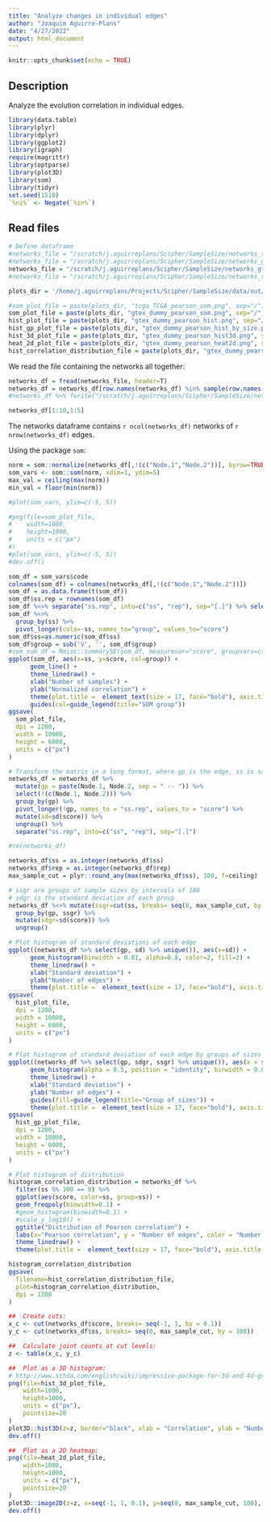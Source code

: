 ```yaml
---
title: "Analyze changes in individual edges"
author: "Joaquim Aguirre-Plans"
date: "4/27/2022"
output: html_document
---
```


```r
knitr::opts_chunk$set(echo = TRUE)
```

## Description

Analyze the evolution correlation in individual edges.

```r
library(data.table)
library(plyr)
library(dplyr)
library(ggplot2)
library(igraph)
require(magrittr)
library(optparse)
library(plot3D)
library(som)
library(tidyr)
set.seed(1510)
`%ni%` <- Negate(`%in%`)
```


## Read files

```r
# Define dataframe
#networks_file = "/scratch/j.aguirreplans/Scipher/SampleSize/networks_tcga/tcga_TCGA_pearson_combined.txt"
#networks_file = "/scratch/j.aguirreplans/Scipher/SampleSize/networks_gtex/gtex_Whole.Blood_pearson_combined.txt"
networks_file = "/scratch/j.aguirreplans/Scipher/SampleSize/networks_gtex/gtex_Whole.Blood_pearson_combined_dummy.txt"
#networks_file = "/scratch/j.aguirreplans/Scipher/SampleSize/networks_scipher/scipher_complete.dataset_pearson_combined.txt"

plots_dir = '/home/j.aguirreplans/Projects/Scipher/SampleSize/data/out/plots'

#som_plot_file = paste(plots_dir, "tcga_TCGA_pearson_som.png", sep="/")
som_plot_file = paste(plots_dir, "gtex_dummy_pearson_som.png", sep="/")
hist_plot_file = paste(plots_dir, "gtex_dummy_pearson_hist.png", sep="/")
hist_gp_plot_file = paste(plots_dir, "gtex_dummy_pearson_hist_by_size.png", sep="/")
hist_3d_plot_file = paste(plots_dir, "gtex_dummy_pearson_hist3d.png", sep="/")
heat_2d_plot_file = paste(plots_dir, "gtex_dummy_pearson_heat2d.png", sep="/")
hist_correlation_distribution_file = paste(plots_dir, "gtex_dummy_pearson_distribution_score.png", sep="/")
```

We read the file containing the networks all together:

```r
networks_df = fread(networks_file, header=T)
networks_df = networks_df[row.names(networks_df) %in% sample(row.names(networks_df), size=1000000, replace=FALSE),] # Check example with less edges
#networks_df %>% fwrite("/scratch/j.aguirreplans/Scipher/SampleSize/networks_gtex/gtex_Whole.Blood_pearson_combined_dummy.txt")
```

```r
networks_df[1:10,1:5]
```

The networks dataframe contains `r ncol(networks_df)` networks of `r nrow(networks_df)` edges.

Using the package `som`:

```r
norm = som::normalize(networks_df[,!(c("Node.1","Node.2"))], byrow=TRUE)
som_vars <- som::som(norm, xdim=1, ydim=5)
max_val = ceiling(max(norm))
min_val = floor(min(norm))
```

```r
#plot(som_vars, ylim=c(-5, 5))
```

```r
#png(file=som_plot_file,
#    width=1000, 
#    height=1000,
#    units = c("px")
#)
#plot(som_vars, ylim=c(-5, 5))
#dev.off()
```

```r
som_df = som_vars$code
colnames(som_df) = colnames(networks_df[,!(c("Node.1","Node.2"))])
som_df = as.data.frame(t(som_df))
som_df$ss.rep = rownames(som_df) 
som_df %<>% separate("ss.rep", into=c("ss", "rep"), sep="[.]") %>% select(!(rep))
som_df %<>%
  group_by(ss) %>% 
  pivot_longer(cols=-ss, names_to="group", values_to="score")
som_df$ss=as.numeric(som_df$ss)
som_df$group = sub('V', '', som_df$group)
#som_sum_df = Rmisc::summarySE(som_df, measurevar="score", groupvars=c("ss")) #http://www.cookbook-r.com/Graphs/Plotting_means_and_error_bars_(ggplot2)/
ggplot(som_df, aes(x=ss, y=score, col=group)) + 
      geom_line() +
      theme_linedraw() +
      xlab("Number of samples") +
      ylab("Normalized correlation") +
      theme(plot.title =  element_text(size = 17, face="bold"), axis.title = element_text(size = 16, face="bold"), axis.text = element_text(size = 15), legend.text = element_text(size = 14), legend.title=element_text(size=15, face="bold"), legend.position="bottom") +
      guides(col=guide_legend(title="SOM group"))
ggsave(
  som_plot_file,
  dpi = 1200,
  width = 10000,
  height = 6000,
  units = c("px")
)
```




```r
# Transform the matrix in a long format, where gp is the edge, ss is sample size, score is correlation
networks_df = networks_df %>% 
  mutate(gp = paste(Node.1, Node.2, sep = " -- ")) %>%
  select(!(c(Node.1, Node.2))) %>%
  group_by(gp) %>%
  pivot_longer(!gp, names_to = "ss.rep", values_to = "score") %>%
  mutate(sd=sd(score)) %>%
  ungroup() %>% 
  separate("ss.rep", into=c("ss", "rep"), sep="[.]")

#rm(networks_df)

networks_df$ss = as.integer(networks_df$ss)
networks_df$rep = as.integer(networks_df$rep)
max_sample_cut = plyr::round_any(max(networks_df$ss), 100, f=ceiling)

# ssgr are groups of sample sizes by intervals of 100
# sdgr is the standard deviation of each group
networks_df %<>% mutate(ssgr=cut(ss, breaks= seq(0, max_sample_cut, by = 100))) %>%
  group_by(gp, ssgr) %>%
  mutate(sdgr=sd(score)) %>%
  ungroup()

# Plot histogram of standard deviations of each edge
ggplot((networks_df %>% select(gp, sd) %>% unique()), aes(x=sd)) + 
      geom_histogram(binwidth = 0.01, alpha=0.8, color=2, fill=2) +
      theme_linedraw() +
      xlab("Standard deviation") +
      ylab("Number of edges") +
      theme(plot.title =  element_text(size = 17, face="bold"), axis.title = element_text(size = 16, face="bold"), axis.text = element_text(size = 15), legend.text = element_text(size = 14), legend.title=element_text(size=15, face="bold"), legend.position="bottom")
ggsave(
  hist_plot_file,
  dpi = 1200,
  width = 10000,
  height = 6000,
  units = c("px")
)

# Plot histogram of standard deviation of each edge by groups of sizes
ggplot((networks_df %>% select(gp, sdgr, ssgr) %>% unique()), aes(x = sdgr, fill = ssgr)) + 
      geom_histogram(alpha = 0.5, position = "identity", binwidth = 0.01) +
      theme_linedraw() +
      xlab("Standard deviation") +
      ylab("Number of edges") +
      guides(fill=guide_legend(title="Group of sizes")) +
      theme(plot.title =  element_text(size = 17, face="bold"), axis.title = element_text(size = 16, face="bold"), axis.text = element_text(size = 15), legend.text = element_text(size = 14), legend.title=element_text(size=15, face="bold"), legend.position="bottom")
ggsave(
  hist_gp_plot_file,
  dpi = 1200,
  width = 10000,
  height = 6000,
  units = c("px")
)
```

```r
# Plot histogram of distribution
histogram_correlation_distribution = networks_df %>%
  filter(ss %% 100 == 0) %>%
  ggplot(aes(score, color=ss, group=ss)) +
  geom_freqpoly(binwidth=0.1) +
  #geom_histogram(binwidth=0.1) +
  #scale_y_log10() + 
  ggtitle("Distribution of Pearson correlation") +
  labs(x="Pearson correlation", y = "Number of edges", color = "Number of samples") +
  theme_linedraw() + 
  theme(plot.title =  element_text(size = 17, face="bold"), axis.title = element_text(size = 16, face="bold"), axis.text = element_text(size = 15), legend.text = element_text(size = 14), legend.position="bottom")

histogram_correlation_distribution
ggsave(
  filename=hist_correlation_distribution_file,
  plot=histogram_correlation_distribution,
  dpi = 1200
)
```

```r
##  Create cuts:
x_c <- cut(networks_df$score, breaks= seq(-1, 1, by = 0.1))
y_c <- cut(networks_df$ss, breaks= seq(0, max_sample_cut, by = 100))

##  Calculate joint counts at cut levels:
z <- table(x_c, y_c)

##  Plot as a 3D histogram:
# http://www.sthda.com/english/wiki/impressive-package-for-3d-and-4d-graph-r-software-and-data-visualization
png(file=hist_3d_plot_file,
    width=1000, 
    height=1000,
    units = c("px"),
    pointsize=20
)
plot3D::hist3D(z=z, border="black", xlab = "Correlation", ylab = "Number of samples", zlab="Number of edges")
dev.off()

##  Plot as a 2D heatmap:
png(file=heat_2d_plot_file,
    width=1000, 
    height=1000,
    units = c("px"),
    pointsize=20
)
plot3D::image2D(z=z, x=seq(-1, 1, 0.1), y=seq(0, max_sample_cut, 100), border="black", xlab = "Correlation", ylab = "Num. samples", clab="Num. edges")
dev.off()
```

